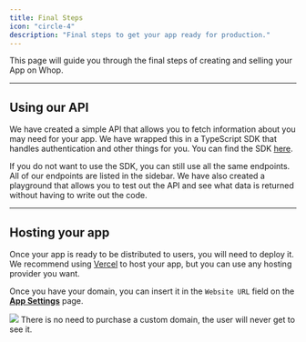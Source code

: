 ```yaml
---
title: Final Steps
icon: "circle-4"
description: "Final steps to get your app ready for production."
---
```


This page will guide you through the final steps of creating and selling your App on Whop.

---

## Using our API

We have created a simple API that allows you to fetch information about you may need for your app. We have wrapped this in a TypeScript SDK that handles authentication and other things for you. You can find the SDK [here](/apps/sdks).

If you do not want to use the SDK, you can still use all the same endpoints. All of our endpoints are listed in the sidebar. We have also created a playground that allows you to test out the API and see what data is returned without having to write out the code.

---

## Hosting your app

Once your app is ready to be distributed to users, you will need to deploy it. We recommend using [Vercel](https://vercel.com) to host your app, but you can use any hosting provider you want.

Once you have your domain, you can insert it in the `Website URL` field on the [**App Settings**](https://dash.whop.com/settings/developer) page.

<Frame>
  <img src="https://imgur.com/MRFJYg2.png" />
</Frame>

<Tip>
  There is no need to purchase a custom domain, the user will never get to see
  it.
</Tip>

